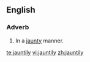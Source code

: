 ==English==

===Adverb===
{{en-adv}}

# In a [[jaunty]] manner.

[[te:jauntily]]
[[vi:jauntily]]
[[zh:jauntily]]
